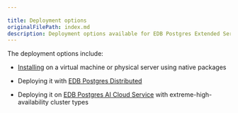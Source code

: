 ```yaml
---
 
title: Deployment options
originalFilePath: index.md
description: Deployment options available for EDB Postgres Extended Server.
---
```


The deployment options include:

-   [Installing](installing) on a virtual machine or physical server using native packages

- Deploying it with [EDB Postgres Distributed](/pgd/latest/)

- Deploying it on [EDB Postgres AI Cloud Service](/edb-postgres-ai/cloud-service/) with extreme-high-availability cluster types
